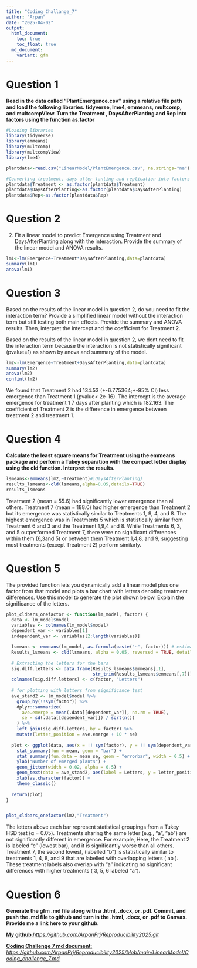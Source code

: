 ```yaml
---
title: "Coding_Challange_7"
author: "Arpan"
date: "2025-04-02"
output: 
  html_document:
    toc: true
    toc_float: true
  md_document:
    variant: gfm
---
```


# Question 1

**Read in the data called “PlantEmergence.csv” using a relative file path and load the following libraries. tidyverse, lme4, emmeans, multcomp, and multcompView. Turn the Treatment , DaysAfterPlanting  and Rep into factors using the function as.factor**

```r
#Loading libraries
library(tidyverse)
library(emmeans)
library(multcomp)
library(multcompView)
library(lme4)

plantdata<-read.csv("LinearModel/PlantEmergence.csv", na.strings="na") #Loading the plant emergence data into R

#Converting treatment, days after lanting and replication into factors
plantdata$Treatment <- as.factor(plantdata$Treatment) 
plantdata$DaysAfterPlanting<-as.factor(plantdata$DaysAfterPlanting)
plantdata$Rep<-as.factor(plantdata$Rep)
```

# Question 2

2. Fit a linear model to predict Emergence using Treatment and DaysAfterPlanting along with the interaction. Provide the summary of the linear model and ANOVA results. 

```r
lm1<-lm(Emergence~Treatment*DaysAfterPlanting,data=plantdata)
summary(lm1)
anova(lm1)
```

# Question 3

Based on the results of the linear model in question 2, do you need to fit the interaction term? Provide a simplified linear model without the interaction term but still testing both main effects. Provide the summary and ANOVA results. Then, interpret the intercept and the coefficient for Treatment 2.

Based on the results of the linear model in question 2, we dont need to fit the interaction term because the interaction is not statistically significant (pvalue=1) as shown by anova and summary of the model.

```r
lm2<-lm(Emergence~Treatment+DaysAfterPlanting,data=plantdata)
summary(lm2)
anova(lm2)
confint(lm2)
```

We found that Treatment 2 had 134.53 (+-6.775364;+-95% CI) less emergence than Treatment 1 (pvalue< 2e-16).
The intercept is the average emergence for treatment 1 7 days after planting which is 182.163.
The coefficient of Treatment 2 is the difference in emergence between treatment 2 and treatment 1.

# Question 4
**Calculate the least square means for Treatment using the emmeans package and perform a Tukey separation with the compact letter display using the cld function. Interpret the results.**

```r
lsmeans<-emmeans(lm2,~Treatment)#|DaysAfterPlanting) 
results_lsmeans<-cld(lsmeans,alpha=0.05,details=TRUE)
results_lsmeans
```

Treatment 2 (mean = 55.6) had significantly lower emergence than all others. Treatment 7 (mean = 188.0) had higher emergence than Treatment 2 but its emergence was statistically similar to Treatments 1, 9, 4, and 8. The highest emergence was in Treatments 5  which is statistically similar from Treatment 6 and 3  and the Treatment 1,9,4 and 8. While Treatments 6, 3, and 5 outperformed Treatment 7, there were no significant differences within them (6,3and 5) or between them Treatment 1,4,8, and 9, suggesting most treatments (except Treatment 2) perform similarly.

# Question 5

The provided function lets you dynamically add a linear model plus one factor from that model and plots a bar chart with letters denoting treatment differences. Use this model to generate the plot shown below. Explain the significance of the letters. 
```r
plot_cldbars_onefactor <- function(lm_model, factor) {
  data <- lm_model$model
  variables <- colnames(lm_model$model)
  dependent_var <- variables[1]
  independent_var <- variables[2:length(variables)]

  lsmeans <- emmeans(lm_model, as.formula(paste("~", factor))) # estimate lsmeans 
  Results_lsmeans <- cld(lsmeans, alpha = 0.05, reversed = TRUE, details = TRUE, Letters = letters) # contrast with Tukey adjustment by default.
  
  # Extracting the letters for the bars
  sig.diff.letters <- data.frame(Results_lsmeans$emmeans[,1], 
                                 str_trim(Results_lsmeans$emmeans[,7]))
  colnames(sig.diff.letters) <- c(factor, "Letters")
  
  # for plotting with letters from significance test
  ave_stand2 <- lm_model$model %>%
    group_by(!!sym(factor)) %>%
    dplyr::summarize(
      ave.emerge = mean(.data[[dependent_var]], na.rm = TRUE),
      se = sd(.data[[dependent_var]]) / sqrt(n())
    ) %>%
    left_join(sig.diff.letters, by = factor) %>%
    mutate(letter_position = ave.emerge + 10 * se)
  
  plot <- ggplot(data, aes(x = !! sym(factor), y = !! sym(dependent_var))) + 
    stat_summary(fun = mean, geom = "bar") +
    stat_summary(fun.data = mean_se, geom = "errorbar", width = 0.5) +
    ylab("Number of emerged plants") + 
    geom_jitter(width = 0.02, alpha = 0.5) +
    geom_text(data = ave_stand2, aes(label = Letters, y = letter_position), size = 5) +
    xlab(as.character(factor)) +
    theme_classic()
  
  return(plot)
}


plot_cldbars_onefactor(lm2,"Treatment")

```

The letters above each bar represent statistical groupings from a Tukey HSD test (α = 0.05). Treatments sharing the same letter (e.g., "a", "ab") are not significantly different in emergence. For example, Here, the Treatment 2 is labeled "c" (lowest bar), and it is significantly worse than all others. Treatment 7, the second lowest, (labelled "b") is statistically similar to treatments 1, 4, 8, and 9 that are labelled with overlapping letters ( ab ). These treatment labels also overlap with "a" indicating no significant differences with higher treatments ( 3, 5, 6 labeled "a").

# Question 6
**Generate the gfm .md file along with a .html, .docx, or .pdf. Commit, and push the .md file to github and turn in the .html, .docx, or .pdf to Canvas. Provide me a link here to your github.**

[**My github**:*https://github.com/ArpanPrj/Reproducibility2025.git* ](https://github.com/ArpanPrj/Reproducibility2025.git)

[**Coding Challenge 7 md document**: *https://github.com/ArpanPrj/Reproducibility2025/blob/main/LinearModel/Coding_challenge_7.md*](https://github.com/ArpanPrj/Reproducibility2025/blob/main/LinearModel/Coding_challenge_7.md)

